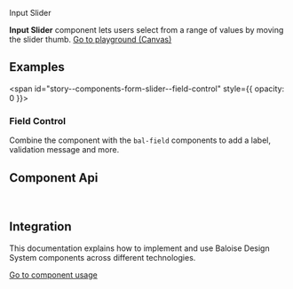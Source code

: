 
<bal-doc-banner id="story--components-form-slider--basic" >Input Slider</bal-doc-banner>

<bal-doc-lead>
  <b>Input Slider</b> component lets users select from a range of values by moving the slider thumb.
</bal-doc-lead>

<Canvas withSource="open">
  <Story id="components-form-input-slider--basic" />
</Canvas>

<bal-doc-app>
  <bal-button-group class="mb-large" position="center">
    <a class="button is-primary" href="?path=/story/components-form-slider--basic">
      Go to playground (Canvas)
    </a>
    <bal-doc-stackblitz
      framework="angular"
      template={Basic.parameters.docs.source.code}
      modules="input-slider"
    ></bal-doc-stackblitz>
    <bal-doc-stackblitz
      framework="html"
      template={Basic.parameters.docs.source.code}
      modules="input-slider"
    ></bal-doc-stackblitz>
  </bal-button-group>
</bal-doc-app>

## Examples

<span id="story--components-form-slider--field-control" style={{ opacity: 0 }}></span>

### Field Control

Combine the component with the `bal-field` components to add a label, validation message and more.

<Canvas>
  <Story id="components-form-input-slider--field-control" />
</Canvas>

## Component Api

<Description markdown={readme} />

<br />

## Integration

This documentation explains how to implement and use Baloise Design System components across different technologies.

<a class="button is-primary" href="?path=/docs/development-components--page">
  Go to component usage
</a>


<Description markdown={testing} />

<bal-doc-github link="/components/form/bal-input-slider/stories/bal-input-slider.docs.mdx"></bal-doc-github>
